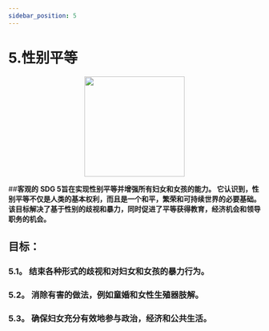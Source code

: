 ```yaml
---
sidebar_position: 5
---
```

# 5.性别平等

<p align="center"><img src="https://www.un.org/sustainabledevelopment/wp-content/uploads/2019/08/E-Goal-05-1024x1024.png" width="200" height="200"/></p>

##**客观的**
**SDG 5旨在实现性别平等并增强所有妇女和女孩的能力。 它认识到，性别平等不仅是人类的基本权利，而且是一个和平，繁荣和可持续世界的必要基础。 该目标解决了基于性别的歧视和暴力，同时促进了平等获得教育，经济机会和领导职务的机会。**

 ## 目标： 
    
 ### 5.1。 结束各种形式的歧视和对妇女和女孩的暴力行为。 

 ### 5.2。 消除有害的做法，例如童婚和女性生殖器肢解。 

 ### 5.3。 确保妇女充分有效地参与政治，经济和公共生活。